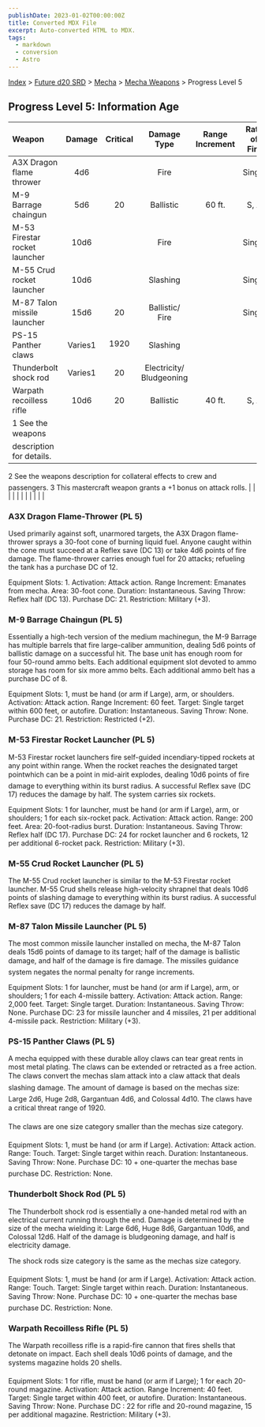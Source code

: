 ```yaml
---
publishDate: 2023-01-02T00:00:00Z
title: Converted MDX File
excerpt: Auto-converted HTML to MDX.
tags:
  - markdown
  - conversion
  - Astro
---
```






[Index](-index) > [Future d20 SRD](future-d20-srd-index) > [Mecha](future-d20-srd-mecha-index) > [Mecha Weapons](future-d20-srd-mecha-mecha-weapons-index) > Progress Level 5




## Progress Level 5: Information Age


| Weapon | Damage | Critical | Damage Type | Range Increment | Rate of Fire | Magazine | Size | Weight | Purchase DC | Restriction |
| :-------- | :--------: | :----------: | :-------------: | :-----------------: | :--------------: | :----------: | :------: | :--------: | :-------------: | -------------: |
| A3X Dragon flame thrower | 4d6 |  | Fire |  | Single | 20 int. | Large | 75 lb. | 21 | Mil (+3) |
| M-9 Barrage chaingun | 5d6 | 20 | Ballistic | 60 ft. | S, A | Linked | Huge | 100 lb. | 21 | Res (+2) |
| M-53 Firestar rocket launcher | 10d6 |  | Fire |  | Single | 6 int. | Huge | 35 lb. | 24 | Mil (+3) |
| M-55 Crud rocket launcher | 10d6 |  | Slashing |  | Single | 6 int. | Huge | 35 lb. | 24 | Mil (+3) |
| M-87 Talon missile launcher | 15d6 | 20 | Ballistic/ Fire |  | Single | 4 int. | Huge | 20 lb. | 23 | Mil (+3) |
| PS-15 Panther claws | Varies1 | 1920 | Slashing |  |  |  | Varies1 |  | Varies1 |  |
| Thunderbolt shock rod | Varies1 | 20 | Electricity/ Bludgeoning |  |  |  | Varies1 |  | Varies1 |  |
| Warpath recoilless rifle | 10d6 | 20 | Ballistic | 40 ft. | S, A | 20 box | Huge | 50 lb. | 22 | Mil (+3) |
| 1 See the weapons description for details.
2 See the weapons description for collateral effects to crew and passengers.
3 This mastercraft weapon grants a +1 bonus on attack rolls. |  |  |  |  |  |  |  |  |  |  |



### A3X Dragon Flame-Thrower (PL 5)


Used primarily against soft, unarmored targets, the A3X Dragon flame-thrower sprays a 30-foot cone of burning liquid fuel. Anyone caught within the cone must succeed at a Reflex save (DC 13) or take 4d6 points of fire damage. The flame-thrower carries enough fuel for 20 attacks; refueling the tank has a purchase DC of 12.



Equipment Slots: 1.
Activation: Attack action.
Range Increment: Emanates from mecha.
Area: 30-foot cone.
Duration: Instantaneous.
Saving Throw: Reflex half (DC 13).
Purchase DC: 21.
Restriction: Military (+3).



### M-9 Barrage Chaingun (PL 5)


Essentially a high-tech version of the medium machinegun, the M-9 Barrage has multiple barrels that fire large-caliber ammunition, dealing 5d6 points of ballistic damage on a successful hit. The base unit has enough room for four 50-round ammo belts. Each additional equipment slot devoted to ammo storage has room for six more ammo belts. Each additional ammo belt has a purchase DC of 8.



Equipment Slots: 1, must be hand (or arm if Large), arm, or shoulders.
Activation: Attack action.
Range Increment: 60 feet.
Target: Single target within 600 feet, or autofire.
Duration: Instantaneous.
Saving Throw: None.
Purchase DC: 21.
Restriction: Restricted (+2).



### M-53 Firestar Rocket Launcher (PL 5)


M-53 Firestar rocket launchers fire self-guided incendiary-tipped rockets at any point within range. When the rocket reaches the designated target pointwhich can be a point in mid-airit explodes, dealing 10d6 points of fire damage to everything within its burst radius. A successful Reflex save (DC 17) reduces the damage by half. The system carries six rockets.



Equipment Slots: 1 for launcher, must be hand (or arm if Large), arm, or shoulders; 1 for each six-rocket pack.
Activation: Attack action.
Range: 200 feet.
Area: 20-foot-radius burst.
Duration: Instantaneous.
Saving Throw: Reflex half (DC 17).
Purchase DC: 24 for rocket launcher and 6 rockets, 12 per additional 6-rocket pack.
Restriction: Military (+3).



### M-55 Crud Rocket Launcher (PL 5)


The M-55 Crud rocket launcher is similar to the M-53 Firestar rocket launcher. M-55 Crud shells release high-velocity shrapnel that deals 10d6 points of slashing damage to everything within its burst radius. A successful Reflex save (DC 17) reduces the damage by half.


### M-87 Talon Missile Launcher (PL 5)


The most common missile launcher installed on mecha, the M-87 Talon deals 15d6 points of damage to its target; half of the damage is ballistic damage, and half of the damage is fire damage. The missiles guidance system negates the normal penalty for range increments.



Equipment Slots: 1 for launcher, must be hand (or arm if Large), arm, or shoulders; 1 for each 4-missile battery.
Activation: Attack action.
Range: 2,000 feet.
Target: Single target.
Duration: Instantaneous.
Saving Throw: None.
Purchase DC: 23 for missile launcher and 4 missiles, 21 per additional 4-missile pack.
Restriction: Military (+3).



### PS-15 Panther Claws (PL 5)


A mecha equipped with these durable alloy claws can tear great rents in most metal plating. The claws can be extended or retracted as a free action.
The claws convert the mechas slam attack into a claw attack that deals slashing damage. The amount of damage is based on the mechas size: Large 2d6, Huge 2d8, Gargantuan 4d6, and Colossal 4d10. The claws have a critical threat range of 1920.


The claws are one size category smaller than the mechas size category.



Equipment Slots: 1, must be hand (or arm if Large).
Activation: Attack action.
Range: Touch.
Target: Single target within reach.
Duration: Instantaneous.
Saving Throw: None.
Purchase DC: 10 + one-quarter the mechas base purchase DC.
Restriction: None.



### Thunderbolt Shock Rod (PL 5)


The Thunderbolt shock rod is essentially a one-handed metal rod with an electrical current running through the end. Damage is determined by the size of the mecha wielding it: Large 6d6, Huge 8d6, Gargantuan 10d6, and Colossal 12d6. Half of the damage is bludgeoning damage, and half is electricity damage.


The shock rods size category is the same as the mechas size category.



Equipment Slots: 1, must be hand (or arm if Large).
Activation: Attack action.
Range: Touch.
Target: Single target within reach.
Duration: Instantaneous.
Saving Throw: None.
Purchase DC: 10 + one-quarter the mechas base purchase DC.
Restriction: None.



### Warpath Recoilless Rifle (PL 5)


The Warpath recoilless rifle is a rapid-fire cannon that fires shells that detonate on impact. Each shell deals 10d6 points of damage, and the systems magazine holds 20 shells.



Equipment Slots: 1 for rifle, must be hand (or arm if Large); 1 for each 20-round magazine.
Activation: Attack action.
Range Increment: 40 feet.
Target: Single target within 400 feet, or autofire.
Duration: Instantaneous.
Saving Throw: None.
Purchase DC : 22 for rifle and 20-round magazine, 15 per additional magazine.
Restriction: Military (+3).




